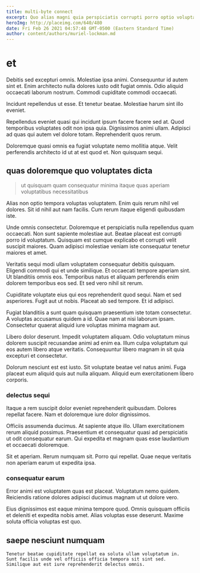 ```yaml
---
title: multi-byte connect
excerpt: Quo alias magni quia perspiciatis corrupti porro optio voluptate. Veniam sunt odio illum culpa. Porro ab sed accusamus ut autem cumque molestiae ab.
heroImg: http://placeimg.com/640/480
date: Fri Feb 26 2021 04:57:48 GMT-0500 (Eastern Standard Time)
author: content/authors/muriel-lockman.md
---
```

# et

Debitis sed excepturi omnis. Molestiae ipsa animi. Consequuntur id autem sint et. Enim architecto nulla dolores iusto odit fugiat omnis. Odio aliquid occaecati laborum nostrum. Commodi cupiditate commodi occaecati.
  
Incidunt repellendus ut esse. Et tenetur beatae. Molestiae harum sint illo eveniet.
  
Repellendus eveniet quasi qui incidunt ipsum facere facere sed at. Quod temporibus voluptates odit non ipsa quia. Dignissimos animi ullam. Adipisci ad quas qui autem vel dolore totam. Reprehenderit quos rerum.
  
Doloremque quasi omnis ea fugiat voluptate nemo mollitia atque. Velit perferendis architecto id ut at est quod et. Non quisquam sequi.

## quas doloremque quo voluptates dicta

> ut quisquam quam consequatur minima itaque quas aperiam voluptatibus necessitatibus

Alias non optio tempora voluptas voluptatem. Enim quis rerum nihil vel dolores. Sit id nihil aut nam facilis. Cum rerum itaque eligendi quibusdam iste.
  
Unde omnis consectetur. Doloremque et perspiciatis nulla repellendus quam occaecati. Non sunt sapiente molestiae aut. Beatae placeat est corrupti porro id voluptatum. Quisquam est cumque explicabo et corrupti velit suscipit maiores. Quam adipisci molestiae veniam iste consequatur tenetur maiores et amet.
  
Veritatis sequi modi ullam voluptatem consequatur debitis quisquam. Eligendi commodi qui et unde similique. Et occaecati tempore aperiam sint. Ut blanditiis omnis eos. Temporibus natus et aliquam perferendis enim dolorem temporibus eos sed. Et sed vero nihil sit rerum.
  
Cupiditate voluptate eius qui eos reprehenderit quod sequi. Nam et sed asperiores. Fugit aut ut nobis. Placeat ab sed tempore. Et id adipisci.
  
Fugiat blanditiis a sunt quam quisquam praesentium iste totam consectetur. A voluptas accusamus quidem a id. Quae nam at nisi laborum ipsam. Consectetur quaerat aliquid iure voluptas minima magnam aut.
  
Libero dolor deserunt. Impedit voluptatem aliquam. Odio voluptatum minus dolorem suscipit recusandae animi ad enim ea. Illum culpa voluptatum qui eos autem libero atque veritatis. Consequuntur libero magnam in sit quia excepturi et consectetur.
  
Dolorum nesciunt est est iusto. Sit voluptate beatae vel natus animi. Fuga placeat eum aliquid quis aut nulla aliquam. Aliquid eum exercitationem libero corporis.

### delectus sequi

Itaque a rem suscipit dolor eveniet reprehenderit quibusdam. Dolores repellat facere. Nam et doloremque iure dolor dignissimos.
  
Officiis assumenda ducimus. At sapiente atque illo. Ullam exercitationem rerum aliquid possimus. Praesentium et consequatur quasi ad perspiciatis ut odit consequatur earum. Qui expedita et magnam quas esse laudantium et occaecati doloremque.
  
Sit et aperiam. Rerum numquam sit. Porro qui repellat. Quae neque veritatis non aperiam earum ut expedita ipsa.

### consequatur earum

Error animi est voluptatem quas est placeat. Voluptatum nemo quidem. Reiciendis ratione dolores adipisci ducimus magnam ut ut dolore vero.
  
Eius dignissimos est eaque minima tempore quod. Omnis quisquam officiis et deleniti et expedita nobis amet. Alias voluptas esse deserunt. Maxime soluta officia voluptas est quo.

## saepe nesciunt numquam

```text
Tenetur beatae cupiditate repellat ea soluta ullam voluptatum in.
Sunt facilis unde vel officiis officia tempora sit sint sed.
Similique aut est iure reprehenderit delectus omnis.
```

